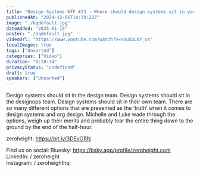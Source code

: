 ```yaml
---
title: "Design Systems WTF #33 - Where should design systems sit in your org?"
publishedAt: "2024-12-06T14:39:22Z"
image: "./hqdefault.jpg"
dateAdded: "2025-01-15"
poster: "./hqdefault.jpg"
videoUrl: "https://www.youtube.com/watch?v=n6uXuLNY_xs"
localImages: true
tags: ["Unsorted"]
categories: ["Video"]
duration: "0:28:34"
privacyStatus: "undefined"
draft: true
speakers: ["Unsorted"]
---
```

Design systems should sit in the design team. Design systems should sit in the designops team. Design systems should sit in their own team. There are so many different options that are presented as the ‘truth’ when it comes to design systems and org design. Michelle and Luke wade through the options, weigh up their merits and probably tear the entire thing down to the ground by the end of the half-hour.

zeroheight: https://bit.ly/3DEvORN

Find us on social:
Bluesky: https://bsky.app/profile/zeroheight.com
LinkedIn:   / zeroheight  
Instagram:   / zeroheighthq
